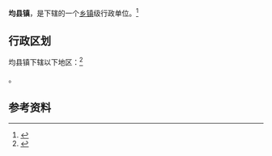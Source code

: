 {{中国乡级行政区|42/03/81/105/000}}

'''均县镇'''，是{{PRC admin/fullname|42/03/81/105/000|3}}下辖的一个[[乡镇|乡镇]]级行政单位。<ref>{{PRC admin/ref sgc|{{PRC admin/parent|42/03/81/105/000}}}}</ref>

== 行政区划 ==

均县镇下辖以下地区：<ref>{{PRC admin/ref sgc|42/03/81/105/000}}</ref>

{{PRC admin/children|42/03/81/105/000}}。

== 参考资料 ==

{{reflist}}

{{PRC admin/navcat|42/03/81/105/000}}
{{湖北行政区划小作品}}